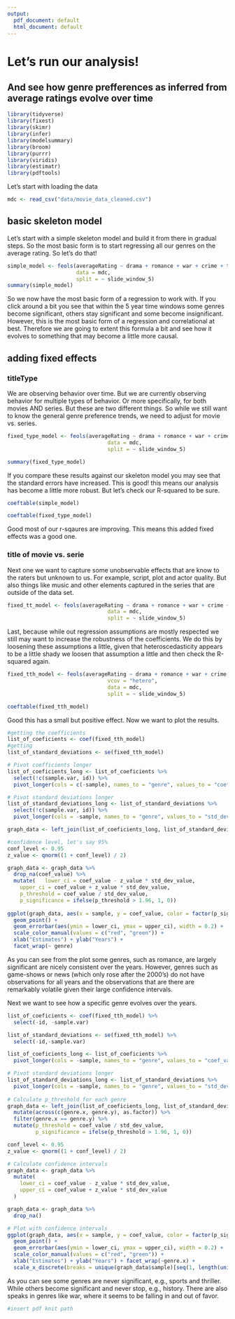 ```yaml
---
output:
  pdf_document: default
  html_document: default
---
```

# Let's run our analysis! 
## And see how genre prefferences as inferred from average ratings evolve over time

```r
library(tidyverse)
library(fixest)
library(skimr)
library(infer)
library(modelsummary)
library(broom)
library(purrr)
library(viridis)
library(estimatr)
library(pdftools)
```

Let's start with loading the data 
```r
mdc <- read_csv("data/movie_data_cleaned.csv")
```

## basic skeleton model
Let's start with a simple skeleton model and build it from there in gradual steps. So the most basic form is to start regressing all our genres on the average rating. So let's do that!

```r
simple_model <- feols(averageRating ~ drama + romance + war + crime + thriller+ history + comedy + fantasy + adventure + mystery + biography + action + scifi + western + horror + sport + documentary + musical + filmnoir + animation + adult + gameshow + realitytv + talkshow + short + news,
                      data = mdc,
                      split = ~ slide_window_5)
summary(simple_model)
```
So we now have the most basic form of a regression to work with. If you click around a bit you see that within the 5 year time windows some genres become significant, others stay significant and some become insignificant. However, this is the most basic form of a regression and correlational at best. Therefore we are going to extent this formula a bit and see how it evolves to something that may become a little more causal.

## adding fixed effects
### titleType
We are observing behavior over time. But we are currently observing behavior for multiple types of behavior. Or more specifically, for both movies AND series. But these are two different things. So while we still want to know the general genre preference trends, we need to adjust for movie vs. series. 

```r
fixed_type_model <- feols(averageRating ~ drama + romance + war + crime + thriller+ history + comedy + fantasy + adventure + mystery + biography + action + scifi + western + horror + sport + documentary + musical + filmnoir + animation + adult + gameshow + realitytv + talkshow + short + news | titleType,
                                data = mdc,
                                split = ~ slide_window_5)

summary(fixed_type_model)
```


If you compare these results against our skeleton model you may see that the standard errors have increased. This is good! this means our analysis has become a little more robust. But let's check our R-squared to be sure.

```r
coeftable(simple_model)
```

```r
coeftable(fixed_type_model)
```

Good most of our r-sqaures are improving. This means this added fixed effects was a good one. 

### title of movie vs. serie
Next one we want to capture some unobservable effects that are know to the raters but unknown to us. For example, script, plot and actor quality. But also things like music and other elements captured in the series that are outside of the data set.

```r
fixed_tt_model <- feols(averageRating ~ drama + romance + war + crime + thriller+ history + comedy + fantasy + adventure + mystery + biography + action + scifi + western + horror + sport + documentary + musical + filmnoir + animation + adult + gameshow + realitytv + talkshow + short + news | titleType,
                                data = mdc,
                                split = ~ slide_window_5)
```

Last, because while out regression assumptions are mostly respected we still may want to increase the robustness of the coefficients. We do this by loosening these assumptions a little, given that heteroscedasticity appears to be a little shady we loosen that assumption a little and then check the R-squared again.

```r

fixed_tth_model <- feols(averageRating ~ drama + romance + war + crime + thriller+ history + comedy + fantasy + adventure + mystery + biography + action + scifi + western + horror + sport + documentary + musical + filmnoir + animation + adult + gameshow + realitytv + talkshow + short + news | titleType ,
                                vcov = "hetero",
                                data = mdc,
                                split = ~ slide_window_5)

coeftable(fixed_tth_model)
```

Good this has a small but positive effect. Now we want to plot the results.

```r
#getting the coefficients
list_of_coeficients <- coef(fixed_tth_model)
#getting
list_of_standard_deviations <- se(fixed_tth_model)

# Pivot coefficients longer
list_of_coeficients_long <- list_of_coeficients %>%
  select(!c(sample.var, id)) %>%
  pivot_longer(cols = c(-sample), names_to = "genre", values_to = "coef_value")

# Pivot standard deviations longer
list_of_standard_deviations_long <- list_of_standard_deviations %>%
  select(!c(sample.var, id)) %>%
  pivot_longer(cols = -sample, names_to = "genre", values_to = "std_dev_value")

graph_data <- left_join(list_of_coeficients_long, list_of_standard_deviations_long, by = c("sample", "genre"))

#confidence level, let's say 95%
conf_level <- 0.95
z_value <- qnorm((1 + conf_level) / 2)

graph_data <- graph_data %>%
  drop_na(coef_value) %>%
  mutate(   lower_ci = coef_value - z_value * std_dev_value,
    upper_ci = coef_value + z_value * std_dev_value,
    p_threshold = coef_value / std_dev_value,
    p_significance = ifelse(p_threshold > 1.96, 1, 0))
    
ggplot(graph_data, aes(x = sample, y = coef_value, color = factor(p_significance))) +
  geom_point() +
  geom_errorbar(aes(ymin = lower_ci, ymax = upper_ci), width = 0.2) +
  scale_color_manual(values = c("red", "green")) +
  xlab("Estimates") + ylab("Years") +
  facet_wrap(~ genre)
```
As you can see from the plot some genres, such as romance, are largely significant are nicely consistent over the years. However, genres such as game-shows or news (which only rose after the 2000's) do not have observations for all years and the observations that are there are remarkably volatile given their large confidence intervals. 

Next we want to see how a specific genre evolves over the years. 

```r
list_of_coeficients <- coef(fixed_tth_model) %>%
  select(-id, -sample.var)

list_of_standard_deviations <- se(fixed_tth_model) %>%
  select(-id,-sample.var)

list_of_coeficients_long <- list_of_coeficients %>%
  pivot_longer(cols = -sample, names_to = "genre", values_to = "coef_value") %>%

# Pivot standard deviations longer
list_of_standard_deviations_long <- list_of_standard_deviations %>%
  pivot_longer(cols = -sample, names_to = "genre", values_to = "std_dev_value")
  
# Calculate p_threshold for each genre
graph_data <- left_join(list_of_coeficients_long, list_of_standard_deviations_long, by = "sample") %>%
  mutate(across(c(genre.x, genre.y), as.factor)) %>% 
  filter(genre.x == genre.y) %>%
  mutate(p_threshold = coef_value / std_dev_value,
         p_significance = ifelse(p_threshold > 1.96, 1, 0))

conf_level <- 0.95
z_value <- qnorm((1 + conf_level) / 2)

# Calculate confidence intervals
graph_data <- graph_data %>%
  mutate(
    lower_ci = coef_value - z_value * std_dev_value,
    upper_ci = coef_value + z_value * std_dev_value
  )

graph_data <- graph_data %>%
  drop_na()

# Plot with confidence intervals
ggplot(graph_data, aes(x = sample, y = coef_value, color = factor(p_significance))) +
  geom_point() +
  geom_errorbar(aes(ymin = lower_ci, ymax = upper_ci), width = 0.2) +
  scale_color_manual(values = c("red", "green")) +
  xlab("Estimates") + ylab("Years") + facet_wrap(~genre.x) +
  scale_x_discrete(breaks = unique(graph_data$sample)[seq(1, length(unique(graph_data$sample)), length.out = 4)])
```

As you can see some genres are never significant, e.g., sports and thriller. While others become significant and never stop, e.g., history. There are also speaks in genres like war, where it seems to be falling in and out of favor. 


```r
#insert pdf knit path
``` 

